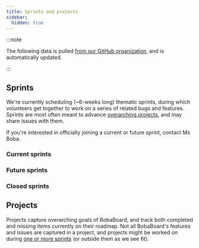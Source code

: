 ```yaml
---
title: Sprints and projects
sidebar:
  hidden: true
---
```



:::note

The following data is pulled
[from our GitHub organization](https://github.com/orgs/BobaBoard), and is
automatically updated.

:::

## Sprints

We're currently scheduling (~6-weeks long) thematic sprints, during which
volunteers get together to work on a series of related bugs and features.
Sprints are most often meant to advance [overarching projects](#projects), and
may share issues with them.

If you're interested in officially joining a current or future sprint, contact
Ms Boba.

### Current sprints

<ProjectsList type="sprint" status="current" />

### Future sprints

<ProjectsList type="sprint" status="future" />

### Closed sprints

<ProjectsList type="sprint" status="closed" />

## Projects

Projects capture overarching goals of BobaBoard, and track both completed and
missing items currently on their roadmap. Not all BobaBoard's features and
issues are captured in a project, and projects might be worked on during
[one or more sprints](#sprints) (or outside them as we see fit).

<ProjectsList type="project" status="active" />
